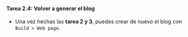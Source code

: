 ::: {.callout-important icon="false"}
#### Tarea 2.4: Volver a generar el blog

- Una vez hechas las **tarea 2 y 3**, puedes crear de nuevo el blog con `Build > Web page`.

:::
